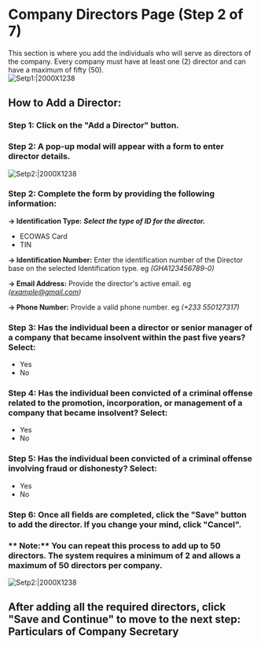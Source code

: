 # Company Directors Page (Step 2 of 7)
This section is where you add the individuals who will serve as directors of the company. Every company must have at least one (2) director and can have a maximum of fifty (50).  
![Setp1:|2000X1238](/priv-limited16.png)

##  How to Add a Director:

###  Step 1: Click on the "Add a Director" button.


###  Step 2: A pop-up modal will appear with a form to enter director details.

![Setp2:|2000X1238](/priv-limited17.png)

###  Step 2: Complete the form by providing the following information:

**→ Identification Type:** ***Select the type of ID for the director.***

- ECOWAS Card
- TIN

**→ Identification Number:** Enter the identification number of the Director base on the selected Identification type. eg *(GHA123456789-0)*

**→ Email Address:** Provide the director's active email. eg *(example@gmail.com)*

**→ Phone Number:** Provide a valid phone number. eg *(+233 550127317)*

###  Step 3: Has the individual been a director or senior manager of a company that became insolvent within the past five years? Select:
 - Yes 
 - No

 ###  Step 4: Has the individual been convicted of a criminal offense related to the promotion, incorporation, or management of a company that became insolvent? Select: 
 - Yes 
 - No

###  Step 5: Has the individual been convicted of a criminal offense involving fraud or dishonesty? Select:
- Yes 
- No

###  Step 6: Once all fields are completed, click the **"Save"** button to add the director. If you change your mind, click **"Cancel".**


### ** Note:**  You can repeat this process to add up to 50 directors. The system requires a minimum of 2 and allows a maximum of 50 directors per company.  
![Setp2:|2000X1238](/priv-limited18.png)
##  After adding all the required directors, click "Save and Continue" to move to the next step: Particulars of Company Secretary
